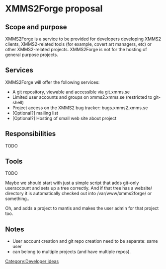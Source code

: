 = XMMS2Forge proposal =

== Scope and purpose ==
XMMS2Forge is a service to be provided for developers developing XMMS2 clients,
XMMS2-related tools (for example, covert art managers, etc) or
other XMMS2-related projects. XMMS2Forge is not for the hosting of general
purpose projects.

== Services ==
XMMS2Forge will offer the following services:
* A git repository, viewable and accessible via git.xmms.se
* Limited user accounts and groups on xmms2.xmms.se (restricted to git-shell)
* Project access on the XMMS2 bug tracker: bugs.xmms2.xmms.se
* [Optional?] mailing list
* [Optional?] Hosting of small web site about project

== Responsibilities ==
TODO

== Tools ==
TODO

<anders>	Maybe we should start with just a simple script that adds git-only useraccount and sets up a tree correctly. And if that tree has a website/ directory it is automatically checked out into /var/www/xmms2forge/<projectname>   or something..

<anders>	Oh, and adds a project to mantis and makes the user admin for that project too.

== Notes ==
* User account creation and git repo creation need to be separate: same user
* can belong to multiple projects (and have multiple repos).

[[Category:Developer ideas]]